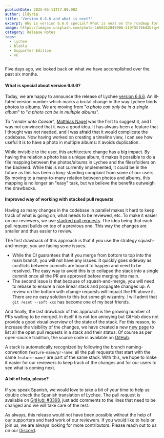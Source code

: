 ```yaml
---
publishDate: 2025-06-11T17:00:00Z
author: ildyria
title: 'Version 6.6.6 and what is next?'
excerpt: Why is version 6.6.6 special? What is next on the roadmap for Lychee?
image: https://images.unsplash.com/photo-1660262848906-319f55766d2b?q=80&w=3474&auto=format&fit=crop&ixlib=rb-4.1.0&ixid=M3wxMjA3fDB8MHxwaG90by1wYWdlfHx8fGVufDB8fHx8fA%3D%3D
category: Release Notes
tags:
  - lychee
  - blabla
  - Supporter Edition
  - v6
---
```


Five days ago, we looked back on what we have accomplished over the past six months.

#### What is special about version 6.6.6?

Today, we are happy to announce the release of Lychee [version 6.6.6](https://github.com/LycheeOrg/Lychee/releases/tag/v6.6.6). An ill-fated version number which marks a brutal change in the way Lychee binds photos to albums.
We are moving from "*a photo can only be in a single album*" to "*a photo can be in multiple albums*".

To "*render unto Caesar*", [Matthias Nagel](https://github.com/nagmat84) was the first to suggest it, and I was not convinced that it was a good idea.
It has always been a feature that I thought was not needed, and I was afraid that it would complicate the codebase.
Now having worked on creating a timeline view, I can see how useful it is to have a photo in multiple albums: it avoids duplication.

While invisible to the user, this architecture change has a big impact. By having the relation a photo has a unique album,
it makes it possible to do a file mapping between the photos/albums in Lychee and the files/folders on the backend.
While this is not currently implemented, it could be in the future as this has been a long-standing complaint from some of our users.
By moving to a many-to-many relation between photos and albums, this mapping is no longer an "easy" task, but we believe the benefits outweigh the drawbacks.

#### Improved way of working with stacked pull requests

Having so many changes in the codebase in parallel makes it hard to keep track of what is going on, what needs to be reviewed, etc.
To make it easier on our reviewers, we use [stacked pull requests](https://www.stacking.dev/). The idea being that each pull request builds on top of a previous one.
This way the changes are smaller and thus easier to review.

The first drawback of this approach is that if you use the strategy squash-and-merge, you are facing some issues.

- While the CI guarantees that if you merge from bottom to top into the main branch, you will not have any issues.
  It quickly goes sideway as conflicts between commits are bound to happen and need to be resolved.
  The easy way to avoid this is to collapse the stack into a single commit once all the PR are approved before merging into main. 
- The second issue is that because of squash-and-merge, you will need to rebase to ensure a nice linear stack and propagate changes up.
  A review on the bottom with change requests will impact the PR above it. There are no easy solution to this but some git wizardry.
  I will admit that `git reset --soft xxx` has become one of my best friends.

And finally, the last drawback of this approach is the growing number of PRs waiting to be merged. In itself it is not too annoying but GitHub
does not provide a good visual overview of the state of the stack. For this reason, to increase the visibility of the changes, we have created
a new [new page](https://pr.lycheeorg.dev/) to list all the open pull requests in a stack and their status.
Of course as per open-source tradition, the source code is available on [GitHub](https://github.com/LycheeOrg/Lychee-Pull-Requests).

A stack is automatically recognized by following the branch naming-convention `feature-name/pr-name`: all the pull requests that start with the same `feature-name/` are part of the same stack.
With this, we hope to make it easier for our reviewers to keep track of the changes and for our users to see what is coming next.

#### A bit of help, please?

If you speak Spanish, we would love to take a bit of your time to help us double check the Spanish translation of Lychee.
The pull request is available on [GitHub: #3398](https://github.com/LycheeOrg/Lychee/pull/3398), just add comments to the lines that need to be changed and we will take care of the rest.

As always, this release would not have been possible without the help of our supporters and hard work of our reviewers.
If you would like to help or join us, we are always looking for more contributors.
Please reach out to us on our [Discord](https://discord.gg/JMPvuRQcTf).